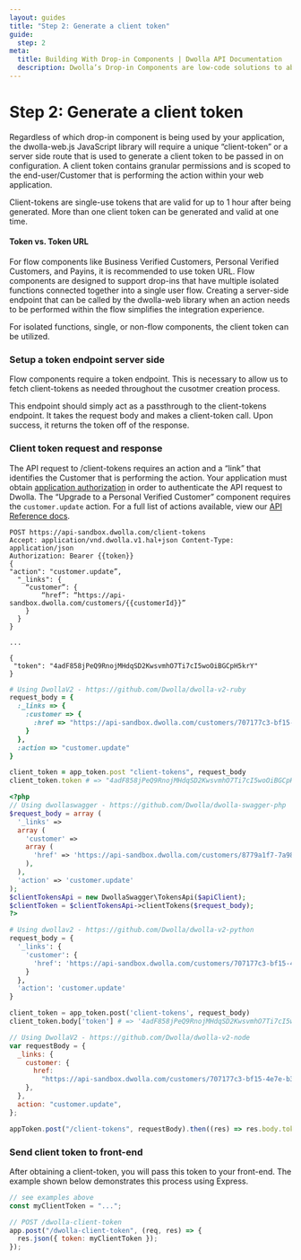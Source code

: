 ```yaml
---
layout: guides
title: "Step 2: Generate a client token"
guide:
  step: 2
meta:
  title: Building With Drop-in Components | Dwolla API Documentation
  description: Dwolla’s Drop-in Components are low-code solutions to abstract away the complexity of integrating with a payment API and act as a shortcut to completing a payment integration.
---
```


# Step 2: Generate a client token

Regardless of which drop-in component is being used by your application, the dwolla-web.js JavaScript library will require a unique “client-token” or a server side route that is used to generate a client token to be passed in on configuration. A client token contains granular permissions and is scoped to the end-user/Customer that is performing the action within your web application.

Client-tokens are single-use tokens that are valid for up to 1 hour after being generated. More than one client token can be generated and valid at one time.

#### Token vs. Token URL

For flow components like Business Verified Customers, Personal Verified Customers, and Payins, it is recommended to use token URL. Flow components are designed to support drop-ins that have multiple isolated functions connected together into a single user flow. Creating a server-side endpoint that can be called by the dwolla-web library when an action needs to be performed within the flow simplifies the integration experience.

For isolated functions, single, or non-flow components, the client token can be utilized.

### Setup a token endpoint server side

Flow components require a token endpoint. This is necessary to allow us to fetch client-tokens as needed throughout the cusotmer creation process.

This endpoint should simply act as a passthrough to the client-tokens endpoint. It takes the request body and makes a client-token call. Upon success, it returns the token off of the response.

### Client token request and response

The API request to /client-tokens requires an action and a “link” that identifies the Customer that is performing the action. Your application must obtain [application authorization](https://docs.dwolla.com/#application-authorization) in order to authenticate the API request to Dwolla. The “Upgrade to a Personal Verified Customer” component requires the `customer.update` action. For a full list of actions available, view our [API Reference docs](https://docs.dwolla.com/#create-a-client-token).

```raw
POST https://api-sandbox.dwolla.com/client-tokens
Accept: application/vnd.dwolla.v1.hal+json Content-Type: application/json
Authorization: Bearer {{token}}
{
"action": "customer.update”,
  "_links": {
    “customer”: {
        “href”: “https://api-sandbox.dwolla.com/customers/{{customerId}}”
    }
  }
}

...

{
 "token": "4adF858jPeQ9RnojMHdqSD2KwsvmhO7Ti7cI5woOiBGCpH5krY"
}
```

```ruby
# Using DwollaV2 - https://github.com/Dwolla/dwolla-v2-ruby
request_body = {
  :_links => {
    :customer => {
      :href => "https://api-sandbox.dwolla.com/customers/707177c3-bf15-4e7e-b37c-55c3898d9bf4"
    }
  },
  :action => "customer.update"
}

client_token = app_token.post "client-tokens", request_body
client_token.token # => "4adF858jPeQ9RnojMHdqSD2KwsvmhO7Ti7cI5woOiBGCpH5krY"
```

```php
<?php
// Using dwollaswagger - https://github.com/Dwolla/dwolla-swagger-php
$request_body = array (
  '_links' =>
  array (
    'customer' =>
    array (
      'href' => 'https://api-sandbox.dwolla.com/customers/8779a1f7-7a98-4a86-921e-83539f6c895e',
    ),
  ),
  'action' => 'customer.update'
);
$clientTokensApi = new DwollaSwagger\TokensApi($apiClient);
$clientToken = $clientTokensApi->clientTokens($request_body);
?>
```

```python
# Using dwollav2 - https://github.com/Dwolla/dwolla-v2-python
request_body = {
  '_links': {
    'customer': {
      'href': 'https://api-sandbox.dwolla.com/customers/707177c3-bf15-4e7e-b37c-55c3898d9bf4'
    }
  },
  'action': 'customer.update'
}

client_token = app_token.post('client-tokens', request_body)
client_token.body['token'] # => '4adF858jPeQ9RnojMHdqSD2KwsvmhO7Ti7cI5woOiBGCpH5krY'
```

```javascript
// Using DwollaV2 - https://github.com/Dwolla/dwolla-v2-node
var requestBody = {
  _links: {
    customer: {
      href:
        "https://api-sandbox.dwolla.com/customers/707177c3-bf15-4e7e-b37c-55c3898d9bf4",
    },
  },
  action: "customer.update",
};

appToken.post("/client-tokens", requestBody).then((res) => res.body.token); // => '4adF858jPeQ9RnojMHdqSD2KwsvmhO7Ti7cI5woOiBGCpH5krY'
```

### Send client token to front-end

After obtaining a client-token, you will pass this token to your front-end. The example shown below demonstrates this process using Express.

```javascript
// see examples above
const myClientToken = "...";

// POST /dwolla-client-token
app.post("/dwolla-client-token", (req, res) => {
  res.json({ token: myClientToken });
});
```
